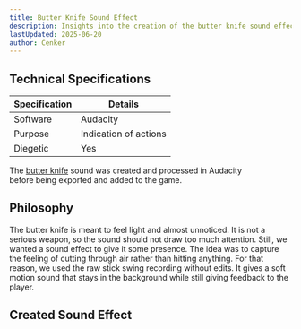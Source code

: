 ```yaml
---
title: Butter Knife Sound Effect  
description: Insights into the creation of the butter knife sound effects  
lastUpdated: 2025-06-20  
author: Cenker  
---
```



## Technical Specifications

| Specification | Details               |
| ------------- | --------------------- |
| Software      | Audacity              |
| Purpose       | Indication of actions |
| Diegetic      | Yes                   |

The [butter knife](/fowl-play/gameplay/combat/melee-combat/weapons/butter_knife) sound was created and processed in Audacity  
before being exported and added to the game.

## Philosophy

The butter knife is meant to feel light and almost unnoticed. It is not a serious weapon, so the sound should not draw too much attention. Still, we wanted a sound effect to give it some presence. The idea was to capture the feeling of cutting through air rather than hitting anything. For that reason, we used the raw stick swing recording without edits. It gives a soft motion sound that stays in the background while still giving feedback to the player.

## Created Sound Effect

<AudioPlayer  
  src="/sfx/dagger/woosh.ogg"  
  description="Unedited stick swing recording used to represent a light motion through the air."  
  title="Butter Knife Woosh"  
/>
